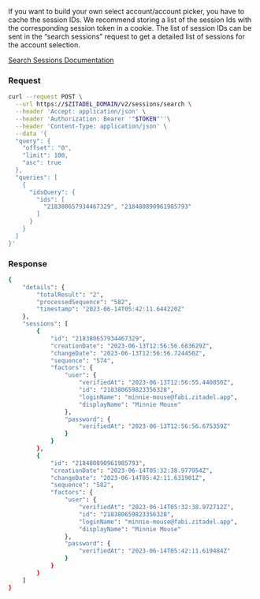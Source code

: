 
If you want to build your own select account/account picker, you have to cache the session IDs.
We recommend storing a list of the session Ids with the corresponding session token in a cookie.
The list of session IDs can be sent in the “search sessions” request to get a detailed list of sessions for the account selection.

[Search Sessions Documentation](/docs/reference#tag/sessionssession-service-list-sessions)

### Request

```bash
curl --request POST \
  --url https://$ZITADEL_DOMAIN/v2/sessions/search \
  --header 'Accept: application/json' \
  --header 'Authorization: Bearer '"$TOKEN"''\
  --header 'Content-Type: application/json' \
  --data '{
  "query": {
    "offset": "0",
    "limit": 100,
    "asc": true
  },
  "queries": [
    {
      "idsQuery": {
        "ids": [
          "218380657934467329", "218480890961985793"
        ]
      }
    }
  ]
}'
```

### Response

```bash
{
	"details": {
		"totalResult": "2",
		"processedSequence": "582",
		"timestamp": "2023-06-14T05:42:11.644220Z"
	},
	"sessions": [
		{
			"id": "218380657934467329",
			"creationDate": "2023-06-13T12:56:56.683629Z",
			"changeDate": "2023-06-13T12:56:56.724450Z",
			"sequence": "574",
			"factors": {
				"user": {
					"verifiedAt": "2023-06-13T12:56:55.440850Z",
					"id": "218380659823356328",
					"loginName": "minnie-mouse@fabi.zitadel.app",
					"displayName": "Minnie Mouse"
				},
				"password": {
					"verifiedAt": "2023-06-13T12:56:56.675359Z"
				}
			}
		},
		{
			"id": "218480890961985793",
			"creationDate": "2023-06-14T05:32:38.977954Z",
			"changeDate": "2023-06-14T05:42:11.631901Z",
			"sequence": "582",
			"factors": {
				"user": {
					"verifiedAt": "2023-06-14T05:32:38.972712Z",
					"id": "218380659823356328",
					"loginName": "minnie-mouse@fabi.zitadel.app",
					"displayName": "Minnie Mouse"
				},
				"password": {
					"verifiedAt": "2023-06-14T05:42:11.619484Z"
				}
			}
		}
	]
}
```
